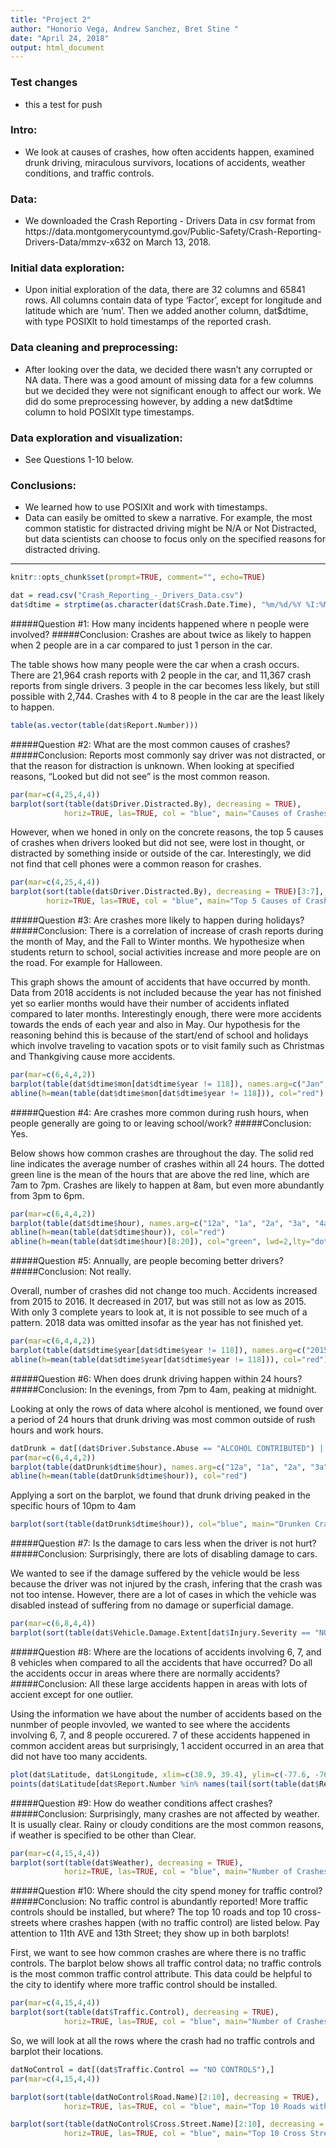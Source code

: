 ```yaml
---
title: "Project 2"
author: "Honorio Vega, Andrew Sanchez, Bret Stine "
date: "April 24, 2018"
output: html_document
---
```

### Test changes
* this a test for push

### Intro: 
* We look at causes of crashes, how often accidents happen, examined drunk driving, miraculous survivors, locations of accidents, weather conditions, and traffic controls.

### Data: 
* We downloaded the Crash Reporting - Drivers Data in csv format from https://data.montgomerycountymd.gov/Public-Safety/Crash-Reporting-Drivers-Data/mmzv-x632 on March 13, 2018. 

### Initial data exploration:
* Upon initial exploration of the data, there are 32 columns and 65841 rows. All columns contain data of type 'Factor', except for longitude and latitude which are 'num'. Then we added another column, dat$dtime, with type POSIXlt to hold timestamps of the reported crash.

### Data cleaning and preprocessing:
* After looking over the data, we decided there wasn't any corrupted or NA data. There was a good amount of missing data for a few columns but we decided they were not significant enough to affect our work. We did do some preprocessing however, by adding a new dat$dtime column to hold POSIXlt type timestamps.

### Data exploration and visualization:
* See Questions 1-10 below.

### Conclusions:
* We learned how to use POSIXlt and work with timestamps.
* Data can easily be omitted to skew a narrative. For example, the most common statistic for distracted driving might be N/A or Not Distracted, but data scientists can choose to focus only on the specified reasons for distracted driving. 

----------------------------------------------------------------------------------------


```r
knitr::opts_chunk$set(prompt=TRUE, comment="", echo=TRUE)
```

```r
dat = read.csv("Crash_Reporting_-_Drivers_Data.csv")
dat$dtime = strptime(as.character(dat$Crash.Date.Time), "%m/%d/%Y %I:%M:%S %p", tz="America/New_York")
```

#####Question #1: How many incidents happened where n people were involved?
#####Conclusion: Crashes are about twice as likely to happen when 2 people are in a car compared to just 1 person in the car.
    
The table shows how many people were the car when a crash occurs. There are 21,964 crash reports with 2 people in the car, and 11,367 crash reports from single drivers. 3 people in the car becomes less likely, but still possible with 2,744. Crashes with 4 to 8 people in the car are the least likely to happen. 

```r
table(as.vector(table(dat$Report.Number))) 
```

#####Question #2: What are the most common causes of crashes?
#####Conclusion: Reports most commonly say driver was not distracted, or that the reason for distraction is unknown. When looking at specified reasons, "Looked but did not see" is the most common reason. 

```r
par(mar=c(4,25,4,4))
barplot(sort(table(dat$Driver.Distracted.By), decreasing = TRUE), 
            horiz=TRUE, las=TRUE, col = "blue", main="Causes of Crashes")
```

However, when we honed in only on the concrete reasons, the top 5 causes of crashes when drivers looked but did not see, were lost in thought, or distracted by something inside or outside of the car. Interestingly, we did not find that cell phones were a common reason for crashes.

```r
par(mar=c(4,25,4,4))
barplot(sort(table(dat$Driver.Distracted.By), decreasing = TRUE)[3:7], 
        horiz=TRUE, las=TRUE, col = "blue", main="Top 5 Causes of Crashes")
```

#####Question #3: Are crashes more likely to happen during holidays?
#####Conclusion: There is a correlation of increase of crash reports during the month of May, and the Fall to Winter months. We hypothesize when students return to school, social activities increase and more people are on the road. For example for Halloween. 

This graph shows the amount of accidents that have occurred by month. Data from 2018 accidents is not included because the year has not finished yet so earlier months would have their number of accidents inflated compared to later months. Interestingly enough, there were more accidents towards the ends of each year and also in May. Our hypothesis for the reasoning behind this is because of the start/end of school and holidays which involve traveling to vacation spots or to visit family such as Christmas and Thankgiving cause more accidents. 

```r
par(mar=c(6,4,4,2))
barplot(table(dat$dtime$mon[dat$dtime$year != 118]), names.arg=c("Jan", "Feb", "Mar", "Apr", "May", "Jun", "Jul", "Aug", "Sep", "Oct", "Nov", "Dec"), col="blue", main="Accidents by Month", xlab="Month", ylab="Number of Accidents", ylim=c(0, 6000))
abline(h=mean(table(dat$dtime$mon[dat$dtime$year != 118])), col="red")
```

#####Question #4: Are crashes more common during rush hours, when people generally are going to or leaving school/work?
#####Conclusion: Yes.

Below shows how common crashes are throughout the day. The solid red line indicates the average number of crashes within all 24 hours. The dotted green line is the mean of the hours that are above the red line, which are 7am to 7pm. Crashes are likely to happen at 8am, but even more abundantly from 3pm to 6pm. 

```r
par(mar=c(6,4,4,2))
barplot(table(dat$dtime$hour), names.arg=c("12a", "1a", "2a", "3a", "4a", "5a", "6a", "7a", "8a", "9a", "10a", "11a", "12p", "1p", "2p", "3p", "4p", "5p", "6p", "7p", "8p", "9p", "10p", "11p"), col="blue", main="Accidents by Hour", xlab="Time (AM/PM)", ylab="Number of Accidents", ylim=c(0, 6000))
abline(h=mean(table(dat$dtime$hour)), col="red")
abline(h=mean(table(dat$dtime$hour)[8:20]), col="green", lwd=2,lty="dotted")
```

#####Question #5: Annually, are people becoming better drivers?
#####Conclusion: Not really.

Overall, number of crashes did not change too much. Accidents increased from 2015 to 2016. It decreased in 2017, but was still not as low as 2015. With only 3 complete years to look at, it is not possible to see much of a pattern. 2018 data was omitted insofar as the year has not finished yet. 

```r
par(mar=c(6,4,4,2))
barplot(table(dat$dtime$year[dat$dtime$year != 118]), names.arg=c("2015", "2016", "2017"), col="blue", main="Annual Crashes", xlab="Year", ylab="Number of Accidents")
abline(h=mean(table(dat$dtime$year[dat$dtime$year != 118])), col="red")
```

#####Question #6: When does drunk driving happen within 24 hours?
#####Conclusion: In the evenings, from 7pm to 4am, peaking at midnight.

Looking at only the rows of data where alcohol is mentioned, we found over a period of 24 hours that drunk driving was most common outside of rush hours and work hours. 

```r
datDrunk = dat[(dat$Driver.Substance.Abuse == "ALCOHOL CONTRIBUTED") | (dat$Driver.Substance.Abuse == "ALCOHOL PRESENT"),]
par(mar=c(6,4,4,2))
barplot(table(datDrunk$dtime$hour), names.arg=c("12a", "1a", "2a", "3a", "4a", "5a", "6a", "7a", "8a", "9a", "10a", "11a", "12p", "1p", "2p", "3p", "4p", "5p", "6p", "7p", "8p", "9p", "10p", "11p"), col="blue", main="Drunken Crashes by Hour", xlab="Time (AM/PM)", ylab="Number of Accidents", ylim=c(0, 250))
abline(h=mean(table(datDrunk$dtime$hour)), col="red")
```

Applying a sort on the barplot, we found that drunk driving peaked in the specific hours of 10pm to 4am

```r
barplot(sort(table(datDrunk$dtime$hour)), col="blue", main="Drunken Crashes by Hour", xlab="Time (AM/PM)", ylab="Number of Accidents", ylim=c(0, 250))
```

#####Question #7: Is the damage to cars less when the driver is not hurt?
#####Conclusion: Surprisingly, there are lots of disabling damage to cars.

We wanted to see if the damage suffered by the vehicle would be less because the driver was not injured by the crash, infering that the crash was not too intense. However, there are a lot of cases in which the vehicle was disabled instead of suffering from no damage or superficial damage.

```r
par(mar=c(6,8,4,4))
barplot(sort(table(dat$Vehicle.Damage.Extent[dat$Injury.Severity == "NO APPARENT INJURY"]), decreasing= TRUE), horiz=TRUE, las=TRUE, col="blue", xlim=c(0,20000), main="Damage to Car with No Apparent Injury to Driver")
```

#####Question #8: Where are the locations of accidents involving 6, 7, and 8 vehicles when compared to all the accidents that have occurred? Do all the accidents occur in areas where there are normally accidents?
#####Conclusion: All these large accidents happen in areas with lots of accient except for one outlier.

Using the information we have about the number of accidents based on the nunmber of people invovled, we wanted to see where the accidents involving 6, 7, and 8 people occurered. 7 of these accidents happened in common accident areas but surprisingly, 1 accident occurred in an area that did not have too many accidents. 

```r
plot(dat$Latitude, dat$Longitude, xlim=c(38.9, 39.4), ylim=c(-77.6, -76.8), pch=20, ylab="Longitude", xlab="Latitude")
points(dat$Latitude[dat$Report.Number %in% names(tail(sort(table(dat$Report.Number)),18))], dat$Longitude[dat$Report.Number %in% names(tail(sort(table(dat$Report.Number)),18))], xlim=c(38.9, 39.4), ylim=c(-77.6, -76.8), main="Locations of 6, 7, and 8-man Accidents", col="red", pch=20)
```

#####Question #9: How do weather conditions affect crashes?
#####Conclusion: Surprisingly, many crashes are not affected by weather. It is usually clear. Rainy or cloudy conditions are the most common reasons, if weather is specified to be other than Clear.

```r
par(mar=c(4,15,4,4))
barplot(sort(table(dat$Weather), decreasing = TRUE), 
            horiz=TRUE, las=TRUE, col = "blue", main="Number of Crashes by Weather")
```

#####Question #10: Where should the city spend money for traffic control?
#####Conclusion: No traffic control is abundantly reported! More traffic controls should be installed, but where? The top 10 roads and top 10 cross-streets where crashes happen (with no traffic control) are listed below. Pay attention to 11th AVE and 13th Street; they show up in both barplots!

First, we want to see how common crashes are where there is no traffic controls. The barplot below shows all traffic control data; no traffic controls is the most common traffic control attribute. This data could be helpful to the city to identify where more traffic control should be installed.

```r
par(mar=c(4,15,4,4))
barplot(sort(table(dat$Traffic.Control), decreasing = TRUE), 
            horiz=TRUE, las=TRUE, col = "blue", main="Number of Crashes by Traffic Control")
```

So, we will look at all the rows where the crash had no traffic controls and barplot their locations. 

```r
datNoControl = dat[(dat$Traffic.Control == "NO CONTROLS"),]
par(mar=c(4,15,4,4))

barplot(sort(table(datNoControl$Road.Name)[2:10], decreasing = TRUE), 
            horiz=TRUE, las=TRUE, col = "blue", main="Top 10 Roads without Traffic Control")

barplot(sort(table(datNoControl$Cross.Street.Name)[2:10], decreasing = TRUE), 
            horiz=TRUE, las=TRUE, col = "blue", main="Top 10 Cross Streets without Traffic Control")
```